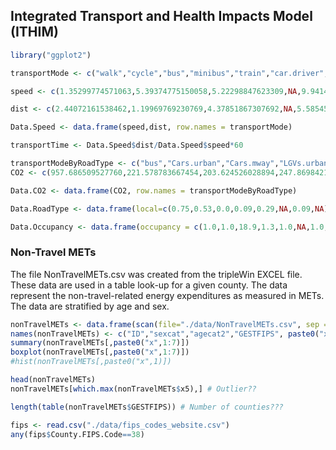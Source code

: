 ## Integrated Transport and Health Impacts Model (ITHIM)

```r
library("ggplot2")
```

```r

transportMode <- c("walk","cycle","bus","minibus","train","car.driver","car.passenger","mbike","elec.bike.scooter","LGV","HGV.rigid","HGV.articulated")

speed <- c(1.35299774571063,5.39374775150058,5.22298847623309,NA,9.94147658251227,17.36906017290580,14.51012134295660,NA,NA,NA,NA,NA)

dist <- c(2.44072161538462,1.19969769230769,4.37851867307692,NA,5.58545353846154,111.91985351923100,39.12264265384620,0.00000000000000,0.00000000000000,NA,1.05479452054795,NA) # miles per week

Data.Speed <- data.frame(speed,dist, row.names = transportMode)

transportTime <- Data.Speed$dist/Data.Speed$speed*60

transportModeByRoadType <- c("bus","Cars.urban","Cars.mway","LGVs.urban","LGVs.mway","motorbike","HGV")
CO2 <- c(957.686509527760,221.578783667454,203.624526028894,247.869842164617,333.468424533125,90.000000000000,835.014773125786)

Data.CO2 <- data.frame(CO2, row.names = transportModeByRoadType)

Data.RoadType <- data.frame(local=c(0.75,0.53,0.0,0.09,0.29,NA,0.09,NA), arterial=c(0.25,0.47,0.96,0.31,0.42,NA,0.31,NA), highway=c(0.0,0,0.04,0.60,0.29,NA,0.60,NA),row.names=c("walk","cycle","bus","car","HGV","LGV","mbike","elec.bike") )

Data.Occupancy <- data.frame(occupancy = c(1.0,1.0,18.9,1.3,1.0,NA,1.0,NA), row.names = c("walk","cycle","bus","car","HGV","LGV","mbike","elec.bike"))

```

### Non-Travel METs

The file NonTravelMETs.csv was created from the tripleWin EXCEL file.
These data are used in a table look-up for a given county.  The data
represent the non-travel-related energy expenditures as measured in
METs.  The data are stratified by age and sex.

```r
nonTravelMETs <- data.frame(scan(file="./data/NonTravelMETs.csv", sep = ",", what = list("","","","",1,1,1,1,1,1,1), skip = 1))
names(nonTravelMETs) <- c("ID","sexcat","agecat2","GESTFIPS", paste0("x",1:7))
summary(nonTravelMETs[,paste0("x",1:7)])
boxplot(nonTravelMETs[,paste0("x",1:7)])
#hist(nonTravelMETs[,paste0("x",1)])
```
```r
head(nonTravelMETs)
nonTravelMETs[which.max(nonTravelMETs$x5),] # Outlier??
```


```r
length(table(nonTravelMETs$GESTFIPS)) # Number of counties???
```
```r
fips <- read.csv("./data/fips_codes_website.csv")
any(fips$County.FIPS.Code==38)
```
